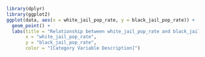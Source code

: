 ```r
library(dplyr)
library(ggplot2)
ggplot(data, aes(x = white_jail_pop_rate, y = black_jail_pop_rate)) +
  geom_point() +
  labs(title = "Relationship between white_jail_pop_rate and black_jail_pop_rate",
       x = "white_jail_pop_rate",
       y = "black_jail_pop_rate",
       color = "[Category Variable Description]")
```